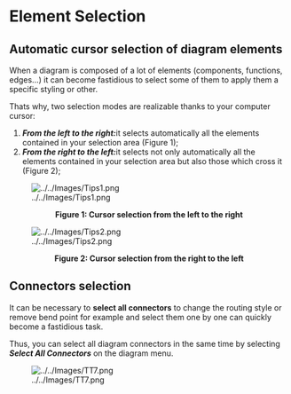 =Element Selection =

==Automatic cursor selection of diagram elements==

When a diagram is composed of a lot of elements (components, functions, edges...) it can become fastidious to select some of them to apply them a specific styling or other.

Thats why, two selection modes are realizable thanks to your computer cursor:



# '''''From the left to the right: '''''it selects automatically all the elements contained in your selection area (Figure 1);
# '''''From the right to the left: '''''it selects not only automatically all the elements contained in your selection area but also those which cross it (Figure 2);


[[Image:../../Images/Tips1.png]]

<center>'''Figure 1: Cursor selection from the left to the right '''</center>


[[Image:../../Images/Tips2.png]]
<center>'''Figure 2: Cursor selection from the right to the left'''</center>

==Connectors selection==



It can be necessary to '''select all connectors''' to change the routing style or remove bend point for example and select them one by one can quickly become a fastidious task. 

Thus, you can select all diagram connectors in the same time by selecting '''''Select All Connectors''''' on the diagram menu.

[[Image:../../Images/TT7.png]]




